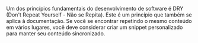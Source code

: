 Um dos princípios fundamentais do desenvolvimento de software é DRY (Don't Repeat
Yourself - Não se Repita). Este é um princípio que também se aplica à documentação.
Se você se encontrar repetindo o mesmo conteúdo em vários lugares, você
deve considerar criar um snippet personalizado para manter seu conteúdo sincronizado.
